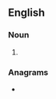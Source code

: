 ==English==

===Noun===
{{head|en|noun form}}

# {{plural of|predator|lang=en}}

===Anagrams===
* {{anagrams|en|a=adeoprrst|rope darts|teardrops}}